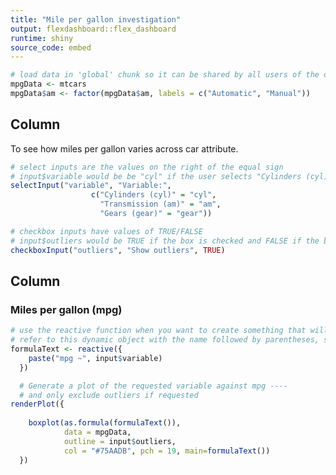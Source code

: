 ```yaml
---
title: "Mile per gallon investigation"
output: flexdashboard::flex_dashboard
runtime: shiny
source_code: embed
---
```


```r
# load data in 'global' chunk so it can be shared by all users of the dashboard
mpgData <- mtcars
mpgData$am <- factor(mpgData$am, labels = c("Automatic", "Manual"))
```

Column {.sidebar}
-----------------------------------------------------------------------

To see how miles per gallon varies across car attribute.

```r
# select inputs are the values on the right of the equal sign
# input$variable would be be "cyl" if the user selects "Cylinders (cyl)"
selectInput("variable", "Variable:",
                  c("Cylinders (cyl)" = "cyl",
                    "Transmission (am)" = "am",
                    "Gears (gear)" = "gear"))

# checkbox inputs have values of TRUE/FALSE
# input$outliers would be TRUE if the box is checked and FALSE if the box is not checked
checkboxInput("outliers", "Show outliers", TRUE)
```

Column
-----------------------------------------------------------------------

### Miles per gallon (mpg)

```r
# use the reactive function when you want to create something that will change when the user input changes
# refer to this dynamic object with the name followed by parentheses, so formulaText()
formulaText <- reactive({
    paste("mpg ~", input$variable)
  })

  # Generate a plot of the requested variable against mpg ----
  # and only exclude outliers if requested
renderPlot({
  
    boxplot(as.formula(formulaText()),
            data = mpgData,
            outline = input$outliers,
            col = "#75AADB", pch = 19, main=formulaText())
  })

```

